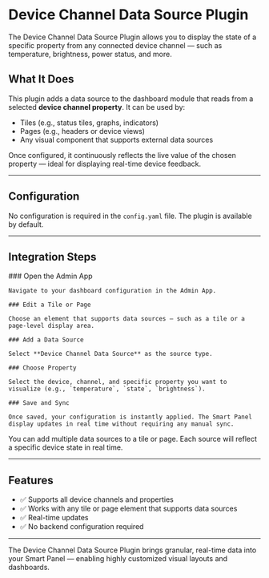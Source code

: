 
# Device Channel Data Source Plugin

The Device Channel Data Source Plugin allows you to display the state of a specific property from any connected device channel — such as temperature, brightness, power status, and more.

## What It Does

This plugin adds a data source to the dashboard module that reads from a selected **device channel property**. It can be used by:

- Tiles (e.g., status tiles, graphs, indicators)
- Pages (e.g., headers or device views)
- Any visual component that supports external data sources

Once configured, it continuously reflects the live value of the chosen property — ideal for displaying real-time device feedback.

---

## Configuration

No configuration is required in the `config.yaml` file. The plugin is available by default.

---

## Integration Steps

<Steps>
	### Open the Admin App

	Navigate to your dashboard configuration in the Admin App.

	### Edit a Tile or Page

	Choose an element that supports data sources — such as a tile or a page-level display area.

	### Add a Data Source

	Select **Device Channel Data Source** as the source type.

	### Choose Property

	Select the device, channel, and specific property you want to visualize (e.g., `temperature`, `state`, `brightness`).

	### Save and Sync

	Once saved, your configuration is instantly applied. The Smart Panel display updates in real time without requiring any manual sync.
</Steps>

<Callout type="info">
	You can add multiple data sources to a tile or page. Each source will reflect a specific device state in real time.
</Callout>

---

## Features

- ✅ Supports all device channels and properties
- ✅ Works with any tile or page element that supports data sources
- ✅ Real-time updates
- ✅ No backend configuration required

---

The Device Channel Data Source Plugin brings granular, real-time data into your Smart Panel — enabling highly customized visual layouts and dashboards.
